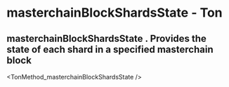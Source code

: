 # masterchainBlockShardsState  - Ton

## masterchainBlockShardsState . Provides the state of each shard in a specified masterchain block


<TonMethod_masterchainBlockShardsState  />
